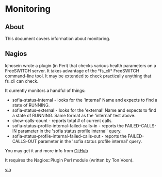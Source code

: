 
# Monitoring 

 

## About

This document covers information about monitoring.

## Nagios

kjhosein wrote a plugin (in Perl) that checks various health parameters on a FreeSWITCH server. It takes advantage of the \*fs\_cli\* FreeSWITCH command-line tool. It may be extended to check practically anything that fs\_cli can check.

It currently monitors a handful of things:

* sofia-status-internal - looks for the 'internal' Name and expects to find a state of RUNNING.
* sofia-status-external - looks for the 'external' Name and expects to find a state of RUNNING. Same format as the 'internal' test above.
* show-calls-count - reports total # of current calls.
* sofia-status-profile-internal-failed-calls-in - reports the FAILED-CALLS-IN parameter in the 'sofia status profile internal' query.
* sofia-status-profile-internal-failed-calls-out - reports the FAILED-CALLS-OUT parameter in the 'sofia status profile internal' query.

You may get it and more info from [GitHub](https://github.com/kjhosein/nagios-freeswitch-plugin)

It requires the Nagios::Plugin Perl module (written by Ton Voon).

[via](http://serverfault.com/a/545586/151583)


